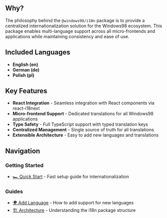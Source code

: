 
<Meta title="Workspaces/I18n" />

<Title>@windows98/i18n</Title>

## Why?

The philosophy behind the `@windows98/i18n` package is to provide a centralized internationalization solution for the Windows98 ecosystem. This package enables multi-language support across all micro-frontends and applications while maintaining consistency and ease of use.

## Included Languages

- **English (en)**
- **German (de)**
- **Polish (pl)**

## Key Features

- **React Integration** - Seamless integration with React components via react-i18next
- **Micro-frontend Support** - Dedicated translations for all Windows98 applications
- **Type Safety** - Full TypeScript support with typed translation keys
- **Centralized Management** - Single source of truth for all translations
- **Extensible Architecture** - Easy to add new languages and translations

## Navigation

### Getting Started
- [🏎️ Quick Start](?path=/docs/workspaces-i18n-getting-started-quick-start--docs) - Fast setup guide for internationalization

### Guides  
- [🌍 Add Language](?path=/docs/workspaces-i18n-guide-add-language--docs) - How to add support for new languages
- [🏗️ Architecture](?path=/docs/workspaces-i18n-guide-architecture--docs) - Understanding the i18n package structure
